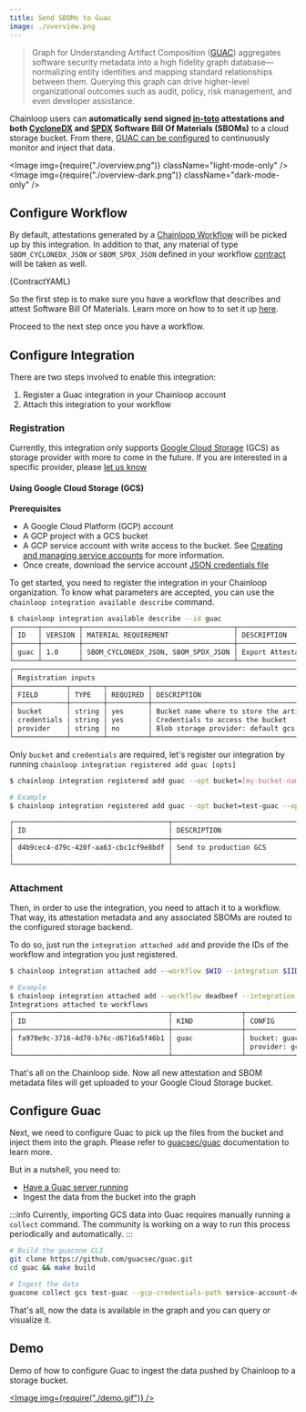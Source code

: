 ```yaml
---
title: Send SBOMs to Guac
image: ./overview.png
---
```



> Graph for Understanding Artifact Composition ([GUAC](https://github.com/guacsec/guac)) aggregates software security metadata into a high fidelity graph database—normalizing entity identities and mapping standard relationships between them. Querying this graph can drive higher-level organizational outcomes such as audit, policy, risk management, and even developer assistance.

Chainloop users can **automatically send signed [in-toto](https://in-toto.io/) attestations and both [CycloneDX](https://cyclonedx.org/) and [SPDX](https://spdx.dev/) Software Bill Of Materials (SBOMs)**
to a cloud storage bucket. From there, [GUAC can be configured](./#configure-guac) to continuously monitor and inject that data.

<Image img={require("./overview.png")} className="light-mode-only" />
<Image img={require("./overview-dark.png")} className="dark-mode-only" />

## Configure Workflow

By default, attestations generated by a [Chainloop Workflow](/getting-started/workflow-definition) will be picked up by this integration.
In addition to that, any material of type `SBOM_CYCLONEDX_JSON` or `SBOM_SPDX_JSON` defined in your workflow [contract](/reference/operator/contract) will be taken as well.

<CodeBlock language="yaml" title="example.yaml">
  {ContractYAML}
</CodeBlock>

So the first step is to make sure you have a workflow that describes and attest Software Bill Of Materials. Learn more on how to to set it up [here](/guides/sbom-management/).

Proceed to the next step once you have a workflow.

## Configure Integration

There are two steps involved to enable this integration:

1. Register a Guac integration in your Chainloop account
2. Attach this integration to your workflow

### Registration

Currently, this integration only supports [Google Cloud Storage](https://cloud.google.com/storage) (GCS) as storage provider with more to come in the future. If you are interested in a specific provider, please [let us know](https://github.com/chainloop-dev/chainloop/issues/new)

#### Using Google Cloud Storage (GCS)

**Prerequisites**

- A Google Cloud Platform (GCP) account
- A GCP project with a GCS bucket
- A GCP service account with write access to the bucket. See [Creating and managing service accounts](https://cloud.google.com/iam/docs/creating-managing-service-accounts) for more information. 
- Once create, download the service account [JSON credentials file](https://developers.google.com/workspace/guides/create-credentials#create_credentials_for_a_service_account)

To get started, you need to register the integration in your Chainloop organization. To know what parameters are accepted, you can use the `chainloop integration available describe` command.

```bash
$ chainloop integration available describe --id guac                              
┌──────┬─────────┬─────────────────────────────────────┬────────────────────────────────────────────────────────────────────────────────────────────────┐
│ ID   │ VERSION │ MATERIAL REQUIREMENT                │ DESCRIPTION                                                                                    │
├──────┼─────────┼─────────────────────────────────────┼────────────────────────────────────────────────────────────────────────────────────────────────┤
│ guac │ 1.0     │ SBOM_CYCLONEDX_JSON, SBOM_SPDX_JSON │ Export Attestation and SBOMs metadata to a blob storage backend so guacsec/guac can consume it │
└──────┴─────────┴─────────────────────────────────────┴────────────────────────────────────────────────────────────────────────────────────────────────┘
┌────────────────────────────────────────────────────────────────────────────┐
│ Registration inputs                                                        │
├─────────────┬────────┬──────────┬──────────────────────────────────────────┤
│ FIELD       │ TYPE   │ REQUIRED │ DESCRIPTION                              │
├─────────────┼────────┼──────────┼──────────────────────────────────────────┤
│ bucket      │ string │ yes      │ Bucket name where to store the artifacts │
│ credentials │ string │ yes      │ Credentials to access the bucket         │
│ provider    │ string │ no       │ Blob storage provider: default gcs       │
└─────────────┴────────┴──────────┴──────────────────────────────────────────┘
```

Only `bucket` and `credentials` are required, let's register our integration by running `chainloop integration registered add guac [opts]`

```sh
$ chainloop integration registered add guac --opt bucket=[my-bucket-name] --opt credentials=[credentials-content] --opt provider=gcs

# Example
$ chainloop integration registered add guac --opt bucket=test-guac --opt credentials="$(cat ./service-account-devel.json)" --opt provider=gcs

┌──────────────────────────────────────┬──────────────────────────────────────┬─────────────────┬──────────────────────────────────────────┬─────────────────────┐
│ ID                                   │ DESCRIPTION                          │ KIND            │ CONFIG                                   │ CREATED AT          │
├──────────────────────────────────────┼──────────────────────────────────────┼─────────────────┼──────────────────────────────────────────┼─────────────────────┤
│ d4b9cec4-d79c-420f-aa63-cbc1cf9e8bdf │ Send to production GCS               │ guac            │ bucket: guac-prod                        │ 29 Jun 23 14:28 UTC │
│                                      │                                      │                 │ provider: gcs                            │                     │
└──────────────────────────────────────┴──────────────────────────────────────┴─────────────────┴──────────────────────────────────────────┴─────────────────────┘
```

### Attachment

Then, in order to use the integration, you need to attach it to a workflow. That way, its attestation metadata and  any associated SBOMs are routed to the configured storage backend. 

To do so, just run the `integration attached add` and provide the IDs of the workflow and integration you just registered.

```sh
$ chainloop integration attached add --workflow $WID --integration $IID

# Example
$ chainloop integration attached add --workflow deadbeef --integration d4b9cec4-d79c-420f-aa63-cbc1cf9e8bdf
Integrations attached to workflows
┌──────────────────────────────────────┬─────────────────┬──────────────────────────────────────────┬─────────────────────┬─────────────────┐
│ ID                                   │ KIND            │ CONFIG                                   │ ATTACHED AT         │ WORKFLOW        │
├──────────────────────────────────────┼─────────────────┼──────────────────────────────────────────┼─────────────────────┼─────────────────┤
│ fa970e9c-3716-4d70-b76c-d6716a5f46b1 │ guac            │ bucket: guac-prod                        │ 29 Jun 23 20:48 UTC │ docs/release    │
│                                      │                 │ provider: gcs                            │                     │                 │
└──────────────────────────────────────┴─────────────────┴──────────────────────────────────────────┴─────────────────────┴─────────────────┘
```

That's all on the Chainloop side. Now all new attestation and SBOM metadata files will get uploaded to your Google Cloud Storage bucket.

## Configure Guac

Next, we need to configure Guac to pick up the files from the bucket and inject them into the graph. Please refer to [guacsec/guac](https://docs.guac.sh) documentation to learn more.

But in a nutshell, you need to:

- [Have a Guac server running](https://docs.guac.sh/setup)
- Ingest the data from the bucket into the graph

:::info
Currently, importing GCS data into Guac requires manually running a `collect` command. The community is working on a way to run this process periodically and automatically.
:::


```bash
# Build the guacone CLI
git clone https://github.com/guacsec/guac.git
cd guac && make build

# Ingest the data
guacone collect gcs test-guac --gcp-credentials-path service-account-devel.json 
```

That's all, now the data is available in the graph and you can query or visualize it.

## Demo

Demo of how to configure Guac to ingest the data pushed by Chainloop to a storage bucket.

[<Image img={require("./demo.gif")} />](./demo.gif)


